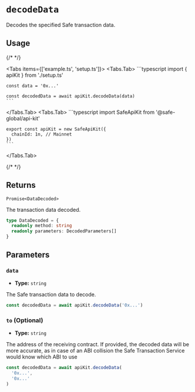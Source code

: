 
# `decodeData`

Decodes the specified Safe transaction data.

## Usage

{/* <!-- vale off --> */}

<Tabs items={['example.ts', 'setup.ts']}>
  <Tabs.Tab>
    ```typescript
    import { apiKit } from './setup.ts'

    const data = '0x...'

    const decodedData = await apiKit.decodeData(data)
    ```
  </Tabs.Tab>
  <Tabs.Tab>
    ```typescript
    import SafeApiKit from '@safe-global/api-kit'

    export const apiKit = new SafeApiKit({
      chainId: 1n, // Mainnet
    })
    ```
  </Tabs.Tab>
</Tabs>

{/* <!-- vale on --> */}

## Returns

`Promise<DataDecoded>`

The transaction data decoded.

```typescript
type DataDecoded = {
  readonly method: string
  readonly parameters: DecodedParameters[]
}
```

## Parameters

### `data`

- **Type:** `string`

The Safe transaction data to decode.

```typescript
const decodedData = await apiKit.decodeData('0x...')
```

### `to` (Optional)

- **Type:** `string`

The address of the receiving contract. If provided, the decoded data will be more accurate, as in case of an ABI collision the Safe Transaction Service would know which ABI to use

```typescript
const decodedData = await apiKit.decodeData(
  '0x...',
  '0x...'
)
```
